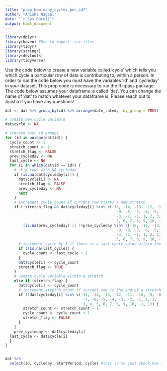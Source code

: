 ```yaml
---
title: "prep_how_many_cycles_per_id?"
author: "Anisha Nagpal"
date: "`r Sys.Date()`"
output: html_document
---
```


```r
library(dplyr)
library(haven) #Use to import .sav files 
library(tidyr)
library(stringr)
library(devtools)
library(tidyverse)
```

Use the code below to create a new variable called 'cycle' which tells you which cycle a particular row of data is contributing to, within a person. In order to run the code below you must have the variables 'id' and 'cycleday' in your dataset. This prep code is necessary to run the R cpass package. The code below assumes your dataframe is called 'dat'. You can change the name of 'dat' to match whatever your dataframe is. Please reach out to Anisha if you have any questions! 



```r
dat <- dat %>% group_by(id) %>% arrange(date_rated, .by_group = TRUE)

# create new cycle variable
dat$cycle <- NA

# iterate over id groups
for (id in unique(dat$id)) {
  cycle_count <- 1
  stretch_count <- 1
  stretch_flag <- FALSE
  prev_cycleday <- NA
  last_cycle <- NA
  for (i in which(dat$id == id)) {
    # skip rows with NA cycleday
    if (is.na(dat$cycleday[i])) {
      dat$cycle[i] <- NA
      stretch_flag <- FALSE
      prev_cycleday <- NA
      next
    }
    # increment cycle_count if current row starts a new stretch
    if (!stretch_flag && dat$cycleday[i] %in% c(-15, -14, -13, -12, -11, -10, 
                                                  -9, -8, -7, -6, -5, -4, 
                                                  -3, -2, -1, 1, 2, 3, 4, 
                                                  5, 6, 7, 8, 9, 10, -1, 1) && 
        (is.na(prev_cycleday) || !(prev_cycleday %in% c(-15, -14, -13, -12, -11, -10, 
                                                  -9, -8, -7, -6, -5, -4, 
                                                  -3, -2, -1, 1, 2, 3, 4, 
                                                  5, 6, 7, 8, 9, 10, -1, 1)))) {
      # increment cycle by 1 if there is a last cycle value within the same id group
      if (!is.na(last_cycle)) {
        cycle_count <- last_cycle + 1
      }
      dat$cycle[i] <- cycle_count
      stretch_flag <- TRUE
    }
    # update cycle variable within a stretch
    else if (stretch_flag) {
      dat$cycle[i] <- cycle_count
      # increment stretch_count if current row is the end of a stretch
      if (!dat$cycleday[i] %in% c(-15, -14, -13, -12, -11, -10, -9, -8, 
                                   -7, -6, -5, -4, -3, -2, -1, 1, 2, 
                                   3, 4, 5, 6, 7, 8, 9, 10, -1, 1)) {
        stretch_count <- stretch_count + 1
        cycle_count <- cycle_count + 1
        stretch_flag <- FALSE
      }
    }
    prev_cycleday <- dat$cycleday[i]
  last_cycle <- dat$cycle[i]
  }
}


dat %>%
  select(id, cycleday, StartPeriod, cycle) #this is to just check how id, cycleday, StarttPeriod, and cycle all line up. StartPeriod is the same as firstdayperiod. 
```

